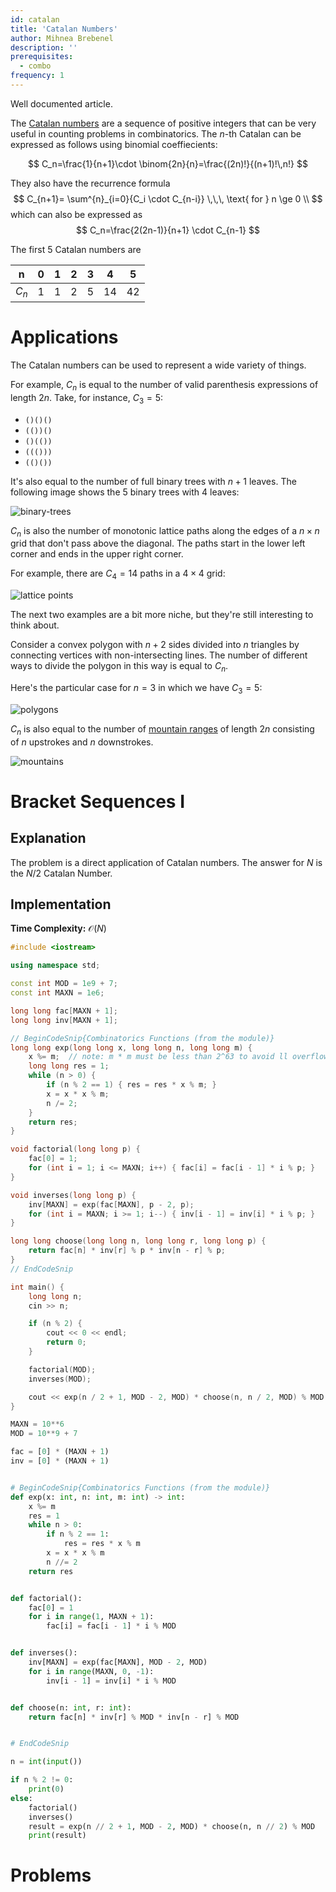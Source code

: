 ```yaml
---
id: catalan
title: 'Catalan Numbers'
author: Mihnea Brebenel
description: ''
prerequisites:
  - combo
frequency: 1
---
```


<Resources>
	<Resource
		source="cp-algo"
		title="Catalan Numbers"
		url="https://cp-algorithms.com/combinatorics/catalan-numbers.html"
		starred
	>
		Well documented article.
	</Resource>
</Resources>

The [Catalan numbers](https://en.wikipedia.org/wiki/Catalan_number) are a sequence of positive integers that can be very useful in counting problems in combinatorics.
The $n$-th Catalan can be expressed as follows using binomial coeffiecients:

$$
C_n=\frac{1}{n+1}\cdot \binom{2n}{n}=\frac{(2n)!}{(n+1)!\,n!}
$$

They also have the recurrence formula
$$
C_{n+1}= \sum^{n}_{i=0}{C_i \cdot C_{n-i}} \,\,\, \text{ for } n \ge 0 \\
$$
which can also be expressed as
$$
C_n=\frac{2(2n-1)}{n+1} \cdot C_{n-1}
$$

The first $5$ Catalan numbers are

<center>

| n | 0| 1 | 2 | 3 | 4 | 5 |
|---| -| - | - | - | - | - |
| $C_n$| 1 | 1 | 2 | 5 | 14| 42 |

</center>

# Applications

The Catalan numbers can be used to represent a wide variety of things.

For example, $C_n$ is equal to the number of valid parenthesis expressions of length $2n$.
Take, for instance, $C_3=5$:
* `()()()`
* `(())()`
* `()(())`
* `((()))`
* `(()())`

It's also equal to the number of full binary trees with $n+1$ leaves.
The following image shows the $5$ binary trees with $4$ leaves:

![binary-trees](./assets/catalan-binary-trees.png)

$C_n$ is also the number of monotonic lattice paths along the edges of a $n \times n$ grid that don't pass above the diagonal.
The paths start in the lower left corner and ends in the upper right corner.

For example, there are $C_4=14$ paths in a $4 \times 4$ grid:

![lattice points](./assets/catalan-lattice-paths.png)

The next two examples are a bit more niche, but they're still interesting to think about.

Consider a convex polygon with $n+2$ sides divided into $n$ triangles by connecting vertices with non-intersecting lines.
The number of different ways to divide the polygon in this way is equal to $C_n$.

Here's the particular case for $n=3$ in which we have $C_3=5$:

![polygons](./assets/catalan-polygons.png)

$C_n$ is also equal to the number of [mountain ranges](https://mathcircle.berkeley.edu/sites/default/files/BMC6/pdf0607/catalan.pdf#page=2) of length $2n$ consisting of $n$ upstrokes and $n$ downstrokes.

![mountains](./assets/catalan-mountain-strokes.png)

# Bracket Sequences I

<FocusProblem problem="sample" />

## Explanation

The problem is a direct application of Catalan numbers. The answer for $N$ is the $N/2$ Catalan Number.

## Implementation

**Time Complexity:** $\mathcal{O}(N)$

<LanguageSection>
<CPPSection>

```cpp
#include <iostream>

using namespace std;

const int MOD = 1e9 + 7;
const int MAXN = 1e6;

long long fac[MAXN + 1];
long long inv[MAXN + 1];

// BeginCodeSnip{Combinatorics Functions (from the module)}
long long exp(long long x, long long n, long long m) {
	x %= m;  // note: m * m must be less than 2^63 to avoid ll overflow
	long long res = 1;
	while (n > 0) {
		if (n % 2 == 1) { res = res * x % m; }
		x = x * x % m;
		n /= 2;
	}
	return res;
}

void factorial(long long p) {
	fac[0] = 1;
	for (int i = 1; i <= MAXN; i++) { fac[i] = fac[i - 1] * i % p; }
}

void inverses(long long p) {
	inv[MAXN] = exp(fac[MAXN], p - 2, p);
	for (int i = MAXN; i >= 1; i--) { inv[i - 1] = inv[i] * i % p; }
}

long long choose(long long n, long long r, long long p) {
	return fac[n] * inv[r] % p * inv[n - r] % p;
}
// EndCodeSnip

int main() {
	long long n;
	cin >> n;

	if (n % 2) {
		cout << 0 << endl;
		return 0;
	}

	factorial(MOD);
	inverses(MOD);

	cout << exp(n / 2 + 1, MOD - 2, MOD) * choose(n, n / 2, MOD) % MOD << endl;
}
```

</CPPSection>
<PySection>

```py
MAXN = 10**6
MOD = 10**9 + 7

fac = [0] * (MAXN + 1)
inv = [0] * (MAXN + 1)


# BeginCodeSnip{Combinatorics Functions (from the module)}
def exp(x: int, n: int, m: int) -> int:
	x %= m
	res = 1
	while n > 0:
		if n % 2 == 1:
			res = res * x % m
		x = x * x % m
		n //= 2
	return res


def factorial():
	fac[0] = 1
	for i in range(1, MAXN + 1):
		fac[i] = fac[i - 1] * i % MOD


def inverses():
	inv[MAXN] = exp(fac[MAXN], MOD - 2, MOD)
	for i in range(MAXN, 0, -1):
		inv[i - 1] = inv[i] * i % MOD


def choose(n: int, r: int):
	return fac[n] * inv[r] % MOD * inv[n - r] % MOD


# EndCodeSnip

n = int(input())

if n % 2 != 0:
	print(0)
else:
	factorial()
	inverses()
	result = exp(n // 2 + 1, MOD - 2, MOD) * choose(n, n // 2) % MOD
	print(result)
```

</PySection>
</LanguageSection>

# Problems

<Problems problems="catalan-practice" />
